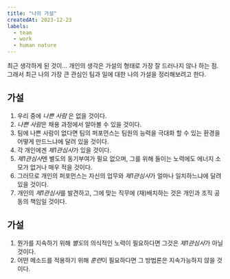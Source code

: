 ```yaml
---
title: "나의 가설"
createdAt: 2023-12-23
labels:
  - team
  - work
  - human nature
---
```


최근 생각하게 된 것이... 개인의 생각은 가설의 형태로 가장 잘 드러나지 않나 하는 점. 그래서 최근 나의 가장 큰 관심인 팀과 일에 대한 나의 가설을 정리해보려고 한다.

## 가설

1. 우리 중에 *나쁜 사람* 은 없을 것이다.
1. *나쁜 사람*은 채용 과정에서 알아볼 수 있을 것이다.
1. 팀에 나쁜 사람이 없다면 팀의 퍼포먼스는 팀원의 능력을 극대화 할 수 있는 환경을 어떻게 만드느냐에 달려 있을 것이다.
1. 각 개인에겐 *제1관심사*가 있을 것이다.
1. *제1관심사*엔 별도의 동기부여가 필요 없으며, 그를 위해 들이는 노력에도 에너지 소모가 없거나 매우 적을 것이다.
1. 그러므로 개인의 퍼포먼스는 자신의 업무와 *제1관심사*가 얼마나 일치하느냐에 달려 있을 것이다.
1. 개인의 *제1관심사*를 발견하고, 그에 맞는 직무에 (재)배치하는 것은 개인과 조직 공동의 책임일 것이다.

## 가설

1. 뭔가를 지속하기 위해 *별도*의 의식적인 노력이 필요하다면 그것은 *제1관심사*가 아닐 것이다.
1. 어떤 메소드를 적용하기 위해 *훈련*이 필요하다면 그 방법론은 지속가능하지 않을 것이다.
